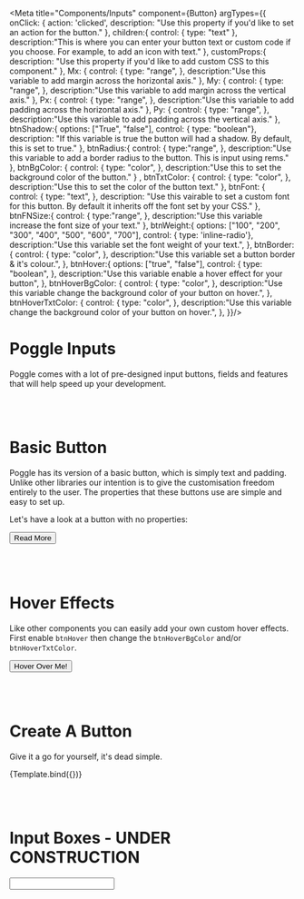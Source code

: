 
<Meta title="Components/Inputs" component={Button}  argTypes={{
  onClick: {
    action: 'clicked',
    description: "Use this property if you'd like to set an action for the button."
  },
  children:{
    control: {
      type: "text"
    },
    description:"This is where you can enter your button text or custom code if you choose. For example, to add an icon with text."
  },
  customProps:{
    description: "Use this property if you'd like to add custom CSS to this component."
  },
  Mx: {
    control: {
      type: "range",
    },
    description:"Use this variable to add margin across the horizontal axis."
  },
  My: {
    control: {
      type: "range",
    },
    description:"Use this variable to add margin across the vertical axis."
  },
  Px: {
    control: {
      type: "range",
    },
    description:"Use this variable to add padding across the horizontal axis."
  },
  Py: {
    control: {
      type: "range",
    },
    description:"Use this variable to add padding across the vertical axis."
  },
  btnShadow:{
    options: ["True", "false"],
    control: { type: "boolean"},
    description: "If this variable is true the button will had a shadow. By default, this is set to true."
  },
  btnRadius:{
    control: {
      type:"range",
    },
    description:"Use this variable to add a border radius to the button. This is input using rems."
  },
  btnBgColor: {
    control: {
      type: "color",
    },
    description:"Use this to set the background color of the button."
  }
  ,
  btnTxtColor: {
    control: {
      type: "color",
    },
    description:"Use this to set the color of the button text."
  },
  btnFont: {
    control: {
      type: "text",
    },
    description: "Use this vairable to set a custom font for this button. By default it inherits off the font set by your CSS."
  },
  btnFNSize:{
    control: {
      type:"range",
    },
    description:"Use this variable increase the font size of your text."
  },
  btnWeight:{
    options: ["100", "200", "300", "400", "500", "600", "700"],
    control: { type: 'inline-radio'},
    description:"Use this variable set the font weight of your text.",
  },
  btnBorder: {
    control: {
      type: "color",
    },
    description:"Use this variable set a button border & it's colour.",
  },
  btnHover:{
    options: ["true", "false"],
    control: {
      type: "boolean",
    },
    description:"Use this variable enable a hover effect for your button",
  },
  btnHoverBgColor: {
    control: {
      type: "color",
    },
    description:"Use this variable change the background color of your button on hover.",
  },
  btnHoverTxtColor: {
    control: {
      type: "color",
    },
    description:"Use this variable change the background color of your button on hover.",
  },
}}/>


<Story name="Introduction" args={{}}>
</Story>

# Poggle Inputs
Poggle comes with a lot of pre-designed input buttons, fields and features that will help speed up your development.

<br/><br/>

<Story name="Buttons" args={{}}>
</Story>

# Basic Button
Poggle has its version of a basic button, which is simply text and padding. Unlike other libraries our intention is to give the customisation freedom entirely to the user. The properties that these buttons
use are simple and easy to set up.

Let's have a look at a button with no properties:

<Canvas>
  <Button>Read More</Button>
</Canvas>

<br/><br/>

# Hover Effects
Like other components you can easily add your own custom hover effects. First enable `btnHover` then change the `btnHoverBgColor` and/or `btnHoverTxtColor`.

<Canvas>
  <Button btnHover={true} btnHoverBgColor={"red"}>Hover Over Me!</Button>
</Canvas>

<br/><br/>

# Create A Button
Give it a go for yourself, it's dead simple.

<Canvas>
  <Story name="Create A Button" args={{}}>
    {Template.bind({})}
  </Story>
</Canvas>

<ArgsTable story="Create A Button" />

<br/><br/>

<Story name="Create An Input" args={{}}>
</Story>

# Input Boxes - UNDER CONSTRUCTION

<Canvas>
  <Input type="text"/>
</Canvas>
